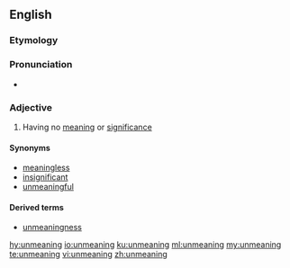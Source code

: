 ==English==

===Etymology===
{{prefix|un|meaning|lang=en}}

===Pronunciation===
* {{IPA|ʌnˈmiːnɪŋ|lang=en}}

===Adjective===
{{en-adj}}

# {{label|en|dated}} Having no [[meaning]] or [[significance]]

====Synonyms====
* [[meaningless]]
* [[insignificant]]
* [[unmeaningful]]

====Derived terms====
* [[unmeaningness]]

[[hy:unmeaning]]
[[io:unmeaning]]
[[ku:unmeaning]]
[[ml:unmeaning]]
[[my:unmeaning]]
[[te:unmeaning]]
[[vi:unmeaning]]
[[zh:unmeaning]]